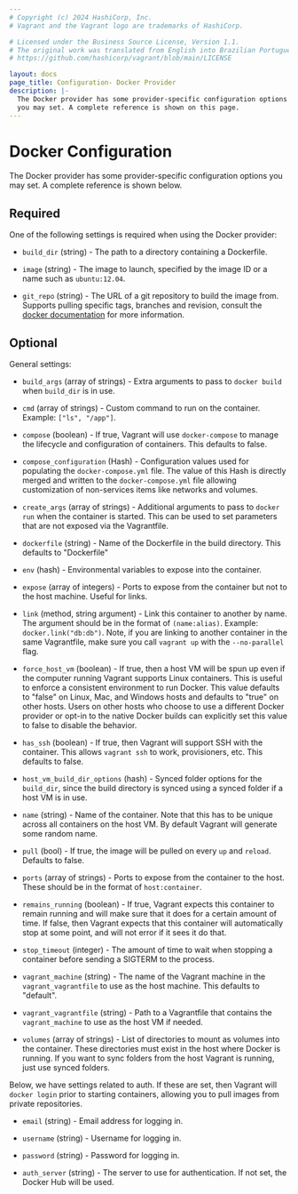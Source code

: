 ```yaml
---
# Copyright (c) 2024 HashiCorp, Inc.
# Vagrant and the Vagrant logo are trademarks of HashiCorp.

# Licensed under the Business Source License, Version 1.1.
# The original work was translated from English into Brazilian Portuguese.
# https://github.com/hashicorp/vagrant/blob/main/LICENSE

layout: docs
page_title: Configuration- Docker Provider
description: |-
  The Docker provider has some provider-specific configuration options
  you may set. A complete reference is shown on this page.
---
```


# Docker Configuration

The Docker provider has some provider-specific configuration options
you may set. A complete reference is shown below.

## Required

One of the following settings is required when using the Docker provider:

- `build_dir` (string) - The path to a directory containing a Dockerfile.

- `image` (string) - The image to launch, specified by the image ID or a name
  such as `ubuntu:12.04`.

- `git_repo` (string) - The URL of a git repository to build the image from.
  Supports pulling specific tags, branches and revision, consult the
  [docker documentation](https://docs.docker.com/engine/reference/commandline/build/#/git-repositories)
  for more information.

## Optional

General settings:

- `build_args` (array of strings) - Extra arguments to pass to
  `docker build` when `build_dir` is in use.

- `cmd` (array of strings) - Custom command to run on the container.
  Example: `["ls", "/app"]`.

- `compose` (boolean) - If true, Vagrant will use `docker-compose` to
  manage the lifecycle and configuration of containers. This defaults
  to false.

- `compose_configuration` (Hash) - Configuration values used for populating
  the `docker-compose.yml` file. The value of this Hash is directly merged
  and written to the `docker-compose.yml` file allowing customization of
  non-services items like networks and volumes.

- `create_args` (array of strings) - Additional arguments to pass to
  `docker run` when the container is started. This can be used to set
  parameters that are not exposed via the Vagrantfile.

- `dockerfile` (string) - Name of the Dockerfile in the build directory.
  This defaults to "Dockerfile"

- `env` (hash) - Environmental variables to expose into the container.

- `expose` (array of integers) - Ports to expose from the container
  but not to the host machine. Useful for links.

- `link` (method, string argument) - Link this container to another
  by name. The argument should be in the format of `(name:alias)`.
  Example: `docker.link("db:db")`. Note, if you are linking to
  another container in the same Vagrantfile, make sure you call
  `vagrant up` with the `--no-parallel` flag.

- `force_host_vm` (boolean) - If true, then a host VM will be spun up
  even if the computer running Vagrant supports Linux containers. This
  is useful to enforce a consistent environment to run Docker. This value
  defaults to "false" on Linux, Mac, and Windows hosts and defaults to "true"
  on other hosts. Users on other hosts who choose to use a different Docker
  provider or opt-in to the native Docker builds can explicitly set this
  value to false to disable the behavior.

- `has_ssh` (boolean) - If true, then Vagrant will support SSH with
  the container. This allows `vagrant ssh` to work, provisioners, etc.
  This defaults to false.

- `host_vm_build_dir_options` (hash) - Synced folder options for the
  `build_dir`, since the build directory is synced using a synced folder
  if a host VM is in use.

- `name` (string) - Name of the container. Note that this has to be unique
  across all containers on the host VM. By default Vagrant will generate
  some random name.

- `pull` (bool) - If true, the image will be pulled on every `up` and
  `reload`. Defaults to false.

- `ports` (array of strings) - Ports to expose from the container to the
  host. These should be in the format of `host:container`.

- `remains_running` (boolean) - If true, Vagrant expects this container
  to remain running and will make sure that it does for a certain amount
  of time. If false, then Vagrant expects that this container will
  automatically stop at some point, and will not error if it sees it do that.

- `stop_timeout` (integer) - The amount of time to wait when stopping
  a container before sending a SIGTERM to the process.

- `vagrant_machine` (string) - The name of the Vagrant machine in the
  `vagrant_vagrantfile` to use as the host machine. This defaults to
  "default".

- `vagrant_vagrantfile` (string) - Path to a Vagrantfile that contains
  the `vagrant_machine` to use as the host VM if needed.

- `volumes` (array of strings) - List of directories to mount as
  volumes into the container. These directories must exist in the
  host where Docker is running. If you want to sync folders from the
  host Vagrant is running, just use synced folders.

Below, we have settings related to auth. If these are set, then Vagrant
will `docker login` prior to starting containers, allowing you to pull
images from private repositories.

- `email` (string) - Email address for logging in.

- `username` (string) - Username for logging in.

- `password` (string) - Password for logging in.

- `auth_server` (string) - The server to use for authentication. If not
  set, the Docker Hub will be used.
